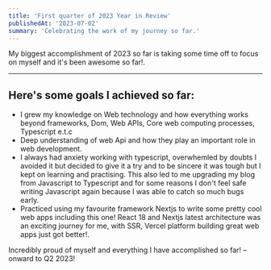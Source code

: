 ```yaml
---
title: 'First quarter of 2023 Year in Review'
publishedAt: '2023-07-02'
summary: 'Celebrating the work of my journey so far.'
---
```


My biggest accomplishment of 2023 so far is taking some time off to focus on myself and it's been awesome so far!.

---

## Here's some goals I achieved so far:

- I grew my knowledge on Web technology and how everything works beyond frameworks, Dom, Web APIs, Core web computing processes, Typescript e.t.c
- Deep understanding of web Api and how they play an important role in web development.
- I always had anxiety working with typescript, overwhemled by doubts I avoided it but decided to give it a try and to be sincere it was tough but I kept on learning and practising. This also led to me upgrading my blog from Javascript to Typescript and for some reasons I don't feel safe writing Javascript again because I was able to catch so much bugs early.
- Practiced using my favourite framework Nextjs to write some pretty cool web apps including this one! React 18 and Nextjs latest architecture was an exciting journey for me, with SSR, Vercel platform building great web apps just got better!.




Incredibly proud of myself and everything I have accomplished so far! – onward to Q2 2023!
